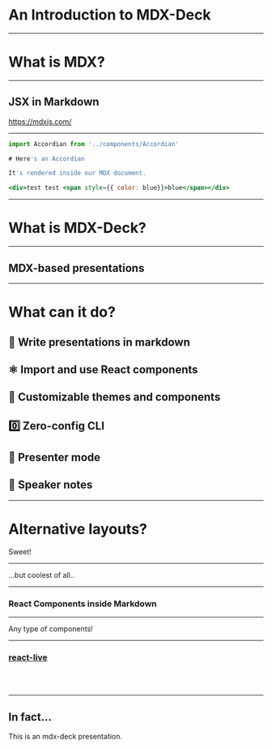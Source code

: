 

# An Introduction to MDX-Deck

---

# What is MDX?

---

## JSX in Markdown

https://mdxjs.com/

---


```jsx
import Accordian from '../components/Accordian'

# Here's an Accordian

It's rendered inside our MDX document.

<div>test test <span style={{ color: blue}}>blue</span></div>
```

---

# What is MDX-Deck?

---

## MDX-based presentations

---

# What can it do?

<Appear>
  <h2>📝 Write presentations in markdown</h2>
  <h2>⚛️ Import and use React components</h2>
  <h2>💅 Customizable themes and components</h2>
  <h2>0️⃣ Zero-config CLI</h2>
  <h2>💁 Presenter mode</h2>
  <h2>📓 Speaker notes</h2>
</Appear>

---


# Alternative layouts?

Sweet!

---

...but coolest of all..

---


### React Components inside Markdown

<App />

---

Any type of components!

---


### <a href="https://github.com/formidablelabs/react-live" target="_blank">react-live</a>

<br />

<LiveProvider code="<strong>Hello World!</strong>">
  <LiveEditor />
  <LiveError />
  <br />
  <LivePreview />
</LiveProvider>

---

## In fact...

This is an mdx-deck presentation.
